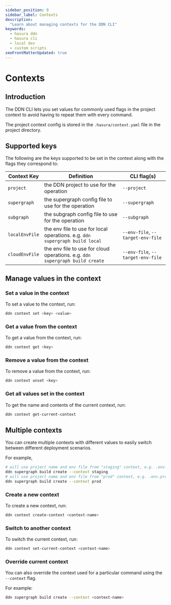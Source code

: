 ```yaml
---
sidebar_position: 9
sidebar_label: Contexts
description:
  "Learn about managing contexts for the DDN CLI"
keywords:
  - hasura ddn
  - hasura cli
  - local dev
  - custom scripts
seoFrontMatterUpdated: true
---
```


# Contexts

## Introduction

The DDN CLI lets you set values for commonly used flags in the project context to avoid having to repeat them with
every command.

The project context config is stored in the `.hasura/context.yaml` file in the project directory.

[//]: # (## Context hierarchy)

[//]: # ()
[//]: # (The following hierarchy is followed to determine the value of particular key:)

[//]: # ()
[//]: # (Flag > Context > Config file)

[//]: # ()
[//]: # (i.e. the value passed via CLI command flag takes precedence over the value set in the context which takes precedence)

[//]: # (over the value set in a config file)

## Supported keys

The following are the keys supported to be set in the context along with the flags they correspond to:

| Context Key    | Definition                                                                   | CLI flag(s)                       |
|----------------|------------------------------------------------------------------------------|-----------------------------------|
| `project`      | the DDN project to use for the operation                                     | `--project`                       |
| `supergraph`   | the supergraph config file to use for the operation                          | `--supergraph`                    |
| `subgraph`     | the subgraph config file to use for the operation                            | `--subgraph`                      |
| `localEnvFile` | the env file to use for local operations. e.g. `ddn supergraph build local`  | `--env-file`, `--target-env-file` |
| `cloudEnvFile` | the env file to use for cloud operations. e.g. `ddn supergraph build create` | `--env-file`, `--target-env-file` |

## Manage values in the context

### Set a value in the context

To set a value to the context, run:

```bash
ddn context set <key> <value>
```

### Get a value from the context

To get a value from the context, run:

```bash
ddn context get <key>
```

### Remove a value from the context

To remove a value from the context, run:

```bash
ddn context unset <key>
```


### Get all values set in the context

To get the name and contents of the current context, run:

```bash
ddn context get-current-context
```

## Multiple contexts

You can create multiple contexts with different values to easily switch between different deployment scenarios.

For example,
```bash
# will use project name and env file from "staging" context, e.g. .env.stg
ddn supergraph build create --context staging
# will use project name and env file from "prod" context, e.g. .env.prod
ddn supergraph build create --context prod
```

### Create a new context

To create a new context, run:

```bash
ddn context create-context <context-name>
```

### Switch to another context

To switch the current context, run:

```bash
ddn context set-current-context <context-name>
```

### Override current context

You can also override the context used for a particular command using the `--context` flag.

For example:

```bash
ddn supergraph build create --context <context-name>
```
